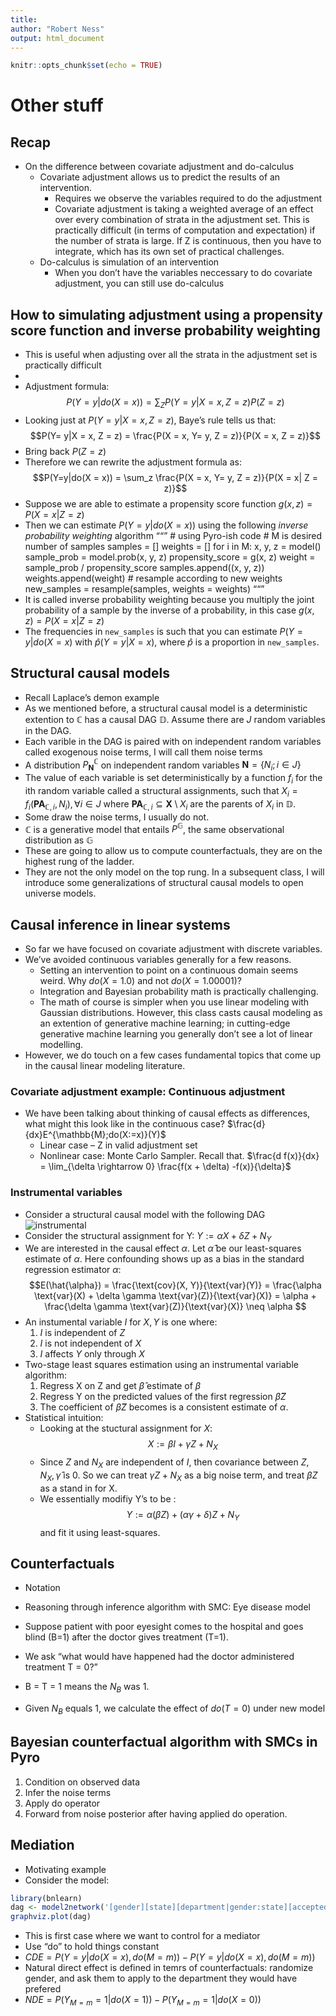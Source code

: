 ```yaml
---
title: 
author: "Robert Ness"
output: html_document
---
```


```r
knitr::opts_chunk$set(echo = TRUE)
```

# Other stuff


## Recap
* On the difference between covariate adjustment and do-calculus
  * Covariate adjustment allows us to predict the results of an intervention.
    * Requires we observe the variables required to do the adjustment
    * Covariate adjustment is taking a weighted average of an effect over every combination of strata in the adjustment set.  This is practically difficult (in terms of computation and expectation) if the number of strata is large.  If Z is continuous, then you have to integrate, which has its own set of practical challenges.
  * Do-calculus is simulation of an intervention
    * When you don't have the variables neccessary to do covariate adjustment, you can still use do-calculus


## How to simulating adjustment using a propensity score function and inverse probability weighting
* This is useful when adjusting over all the strata in the adjustment set is practically difficult
* 
* Adjustment formula: 
$$P(Y=y|do(X = x)) = \sum_{Z} P(Y= y|X = x, Z = z)P(Z = z)$$
* Looking just at $P(Y= y|X = x, Z = z)$, Baye's rule tells us that:
$$P(Y= y|X = x, Z = z) = \frac{P(X = x, Y= y, Z = z)}{P(X = x, Z = z)}$$
* Bring back $P(Z = z)$
\begin{align}
P(Y= y|X = x, Z = z)P(Z=z) &= \frac{P(X = x, Y= y, Z = z)}{P(X = x, Z = z)}P(Z=z) \\
&= \frac{P(X = x, Y= y, Z = z)}{P(X = x| Z = z)P(Z=z)}P(Z=z) \\
&= \frac{P(X = x, Y= y, Z = z)}{P(X = x| Z = z)}
\end{align}
* Therefore we can rewrite the adjustment formula as:
$$P(Y=y|do(X = x)) = \sum_z  \frac{P(X = x, Y= y, Z = z)}{P(X = x| Z = z)}$$
* Suppose we are able to estimate a propensity score function $g(x, z) = P(X = x | Z = z)$
* Then we can estimate $P(Y = y|do(X =x))$ using the following *inverse probability weighting* algorithm 
"""
# using Pyro-ish code
# M is desired number of samples
samples = []
weights = []
for i in M:
  x, y, z = model()
  sample_prob = model.prob(x, y, z)
  propensity_score = g(x, z)
  weight = sample_prob / propensity_score
  samples.append((x, y, z))
  weights.append(weight)
# resample according to new weights
new_samples = resample(samples, weights = weights)
"""
* It is called inverse probability weighting because you multiply the joint probability of a sample by the inverse of a probability, in this case $g(x, z) = P(X = x|Z =z)$
* The frequencies in `new_samples` is such that you can estimate $P(Y=y|do(X = x)$ with $\hat{p}(Y = y|X = x)$, where $\hat{p}$ is a proportion in `new_samples`.

## Structural causal models

* Recall Laplace's demon example
* As we mentioned before, a structural causal model is a deterministic extention to $\mathbb{C}$ has a causal DAG $\mathbb{D}$.  Assume there are $J$ random variables in the DAG.
* Each varible in the DAG is paired with on independent random variables called exogenous noise terms, I will call them noise terms
* A distribution $P_{\mathbf{N}}^{\mathbb{C}}$ on independent \emph{noise} random variables $\mathbf{N} = \{N_i; i \in J \}$
* The value of each variable is set deterministically by a function $f_i$ for the ith random variable called a structural assignments, such that
$X_i = f_i(\mathbf{PA}_{\mathbb{C}, i}, N_i), \forall i \in J$
where $\mathbf{PA}_{\mathbb{C}, i} \subseteq \mathbf{X} \setminus X_i$ are the parents of $X_i$ in $\mathbb{D}$.
* Some draw the noise terms, I usually do not.
* $\mathbb{C}$ is a generative model that entails $P^{\mathbb{G}}$, the same observational distribution as $\mathbb{G}$
* These are going to allow us to compute counterfactuals, they are on the highest rung of the ladder.
* They are not the only model on the top rung.  In a subsequent class, I will introduce some generalizations of structural causal models to open universe models.

## Causal inference in linear systems
* So far we have focused on covariate adjustment with discrete variables.
* We've avoided continuous variables generally for a few reasons.
  * Setting an intervention to point on a continuous domain seems weird. Why $do(X = 1.0)$ and not $do(X = 1.00001)$?
  * Integration and Bayesian probability math is practically challenging.
  * The math of course is simpler when you use linear modeling with Gaussian distributions.  However, this class casts causal modeling as an extention of generative machine learning; in cutting-edge generative machine learning you generally don't see a lot of linear modelling.
* However, we do touch on a few cases fundamental topics that come up in the causal linear modeling literature.

### Covariate adjustment example: Continuous adjustment

* We have been talking about thinking of causal effects as differences, what might this look like in the continuous case? $\frac{d}{dx}E^{\mathbb{M};do(X:=x)}(Y)$
  * Linear case -- Z in valid adjustment set
  * Nonlinear case: Monte Carlo Sampler.  Recall that. $\frac{d f(x)}{dx} = \lim_{\delta \rightarrow 0} \frac{f(x + \delta) -f(x)}{\delta}$

### Instrumental variables

* Consider a structural causal model with the following DAG ![instrumental](fig/instrumental.png)
* Consider the structural assignment for Y: $Y := \alpha X + \delta Z + N_Y$
* We are interested in the causal effect $\alpha$.  Let $\hat{\alpha}$ be our least-squares estimate of $\alpha$. Here confounding shows up as a bias in the standard regression estimator $\alpha$: $$E(\hat{\alpha}) = \frac{\text{cov}(X, Y)}{\text{var}(Y)} = \frac{\alpha \text{var}(X) + \delta \gamma \text{var}(Z)}{\text{var}(X)} =  \alpha + \frac{\delta \gamma \text{var}(Z)}{\text{var}(X)} \neq \alpha $$
* An instumental variable $I$ for $X, Y$ is one where:
  1. $I$ is independent of $Z$
  2. $I$ is not independent of $X$
  3. $I$ affects $Y$ only through $X$
* Two-stage least squares estimation using an instrumental variable algorithm:
  1. Regress X on Z and get $\hat{\beta}$ estimate of $\beta$
  2. Regress Y on the predicted values of the first regression $\hat{\beta}Z$
  3. The coefficient of $\hat{\beta}Z$ becomes is a consistent estimate of $\alpha$.
* Statistical intuition:
  * Looking at the stuctural assignment for $X$: $$X:= \beta I + \gamma Z + N_X$$
  * Since $Z$ and $N_X$ are independent of $I$, then covariance between $Z, N_X, \hat{\gamma}$ is 0.  So we can treat $\gamma Z + N_X$ as a big noise term, and treat $\beta Z$ as a stand in for X.
  * We essentially modifiy Y's to be  : $$Y := \alpha (\beta Z) + (\alpha \gamma + \delta)Z + N_Y$$ and fit it using least-squares.
  
## Counterfactuals
* Notation
* Reasoning through inference algorithm with SMC:  Eye disease model
\begin{align}
 T &= N_T\\
 B &= T * N_B + (1-T)*(1-N_B) \\
 N_T ~ Ber(.5), N_B ~ Ber(.01)
\end{align}

* Suppose patient with poor eyesight comes to the hospital and goes blind (B=1) after the doctor gives treatment (T=1).  
* We ask "what would have happened had the doctor administered treatment T = 0?"
* B = T = 1 means the $N_B$ was 1.
* Given $N_B$ equals 1, we calculate the effect of $do(T = 0)$ under new model
\begin{align}
 T &= 1\\
 B &= T * 1 + (1-T)*(1-1) = T \\
\end{align}

## Bayesian counterfactual algorithm with SMCs in Pyro
1. Condition on observed data
2. Infer the noise terms
3. Apply do operator
4. Forward from noise posterior after having applied do operation.

## Mediation

* Motivating example
* Consider the model:
```r
library(bnlearn)
dag <- model2network('[gender][state][department|gender:state][accepted|department:state:gender]')
graphviz.plot(dag)
```
* This is first case where we want to control for a mediator
* Use "do" to hold things constant
* $CDE = P(Y = y |do(X = x), do(M = m)) - P(Y = y |do(X = x), do(M = m))$
* Natural direct effect is defined in temrs of counterfactuals: randomize gender, and ask them to apply to the department they would have prefered
* $NDE = P(Y_{M = m} = 1|do(X = 1)) - P(Y_{M = m} = 1|do(X = 0))$

